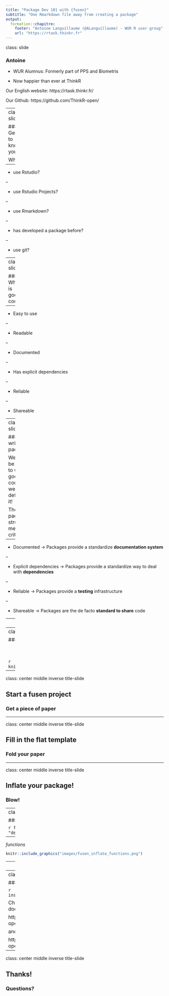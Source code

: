 ```yaml
---
title: "Package Dev 101 with {fusen}"
subtitle: "One Rmarkdown file away from creating a package"
output: 
  formation::chapitre:
    footer: "Antoine Languillaume (@ALanguillaume) - WUR R user groug"
    url: "https://rtask.thinkr.fr"
---
```

class: slide

### Antoine


* WUR Alumnus: Formerly part of PPS and Biometris

* Now happier than ever at ThinkR

Our English website: https://rtask.thinkr.fr/

Our Github: https://github.com/ThinkR-open/


---
class: slide

### Getting to know you

Who:

--

* use Rstudio?

--

* use Rstudio Projects?

--

* use Rmarkdown?

--

* has developed a package before?

--

* use git?

---
class: slide

### What is good code?

--

* Easy to use

--

* Readable

--

* Documented

--

* Has explicit dependencies

--

* Reliable 

--

* Shareable


---
class: slide

### Why write a package?

Well to be able to write good code as we just defined it!

The package structure meets all criteria:

--

- Documented -> Packages provide a standardize **documentation system**

--

- Explicit dependencies -> Packages provide a standardize way to deal with **dependencies**

--

- Reliable -> Packages provide a **testing** infrastructure

--

- Shareable -> Packages are the de facto **standard to share** code

---
class: slide

### How to write a package?

<br/>
<br/> 

> If you know how to create a Rmarkdown file, then you know how to build a package.

<br/>
<br/> 

```r
knitr::include_graphics("images/fusen_rmd_folds_pkg.png")
```

<br/>
<br/> 

Let's use {fusen} ! An R package developed by Sébastien Rochette.

---
class: slide

### What does {fusen} do ?

<br/>
<br/> 

```r
knitr::include_graphics("images/fusen_fold_inflate.png")
```

---
class: center middle inverse title-slide

## Start a fusen project
### Get a piece of paper

---

class: center middle inverse title-slide

## Fill in the flat template
### Fold your paper

---

class: center middle inverse title-slide

## Inflate your package!
### Blow!

---
class: slide

### What just happened?

```r
fusen::inflate(rmd = "dev/flat_cranology.Rmd")
```

--

*functions*

```r
knitr::include_graphics("images/fusen_inflate_functions.png")
```

---
class: slide

### What just happened?

```r
fusen::inflate(rmd = "dev/flat_cranology.Rmd")
```

*vignette*

```r
knitr::include_graphics("images/fusen_inflate_vignette.png")
```

---
class: slide

### Try it out yourself !

```r
install.packages("fusen")
```

Checkout the documentation

https://thinkr-open.github.io/fusen

and/or the source code

https://github.com/ThinkR-open/fusen


---

class: center middle inverse title-slide

## Thanks!
### Questions?